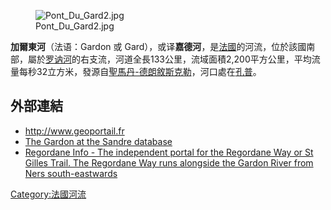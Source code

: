 [[Image:Pont_Du_Gard2.jpg|right]]

{{coord|43|51|6|N|4|36|54|E|display=title}}

'''加爾東河'''（法语：Gardon 或 Gard），或译'''嘉德河'''，是[[法國|法國]]的河流，位於該國南部，屬於[[罗讷河|罗讷河]]的右支流，河道全長133公里，流域面積2,200平方公里，平均流量每秒32立方米，發源自[[圣马丹-德朗叙斯克勒|聖馬丹-德朗敘斯克勒]]，河口處在[[孔普_(加爾省)|孔普]]。

==外部連結==
*http://www.geoportail.fr{{Wayback|url=http://www.geoportail.fr/ |date=20101215171356 }}
*[http://sandre.eaufrance.fr/app/chainage/courdo/htm/V71-0400.php?cg=V71-0400 The Gardon at the Sandre database]
*[http://www.regordane.info  Regordane Info - The independent portal for the Regordane Way or St Gilles Trail. The Regordane Way runs alongside the Gardon River from Ners south-eastwards]{{Wayback|url=http://www.regordane.info/ |date=20190514121951 }} {{en icon}} {{fr icon}}

{{Authority control}}
{{France-geo-stub}}
[[Category:法國河流|Category:法國河流]]